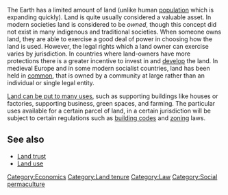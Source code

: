{{topic header| default.png |Land tenure}}

The Earth has a limited amount of land (unlike human [[population]] which is expanding quickly). Land is quite usually considered a valuable asset. In modern societies land is considered to be ''owned'', though this concept did not exist in many indigenous and traditional societies. When someone owns land, they are able to exercise a good deal of power in choosing how the land is used. However, the legal rights which a land owner can exercise varies by jurisdiction. In countries where land-owners have more protections there is a greater incentive to invest in and [[develop]] the land. In medieval Europe and in some modern socialist countries, land has been held in [[commons|common]], that is owned by a community at large rather than an individual or single legal entity.

[[land use|Land can be put to many uses]], such as supporting buildings like houses or factories, supporting business, green spaces, and farming. The particular uses available for a certain parcel of land, in a certain jurisdiction will be subject to certain regulations such as [[building codes]] and [[zoning]] laws.

== See also ==

* [[Land trust]]
* [[Land use]]

{{Stub}}

[[Category:Economics]]
[[Category:Land tenure]]
[[Category:Law]]
[[Category:Social permaculture]]